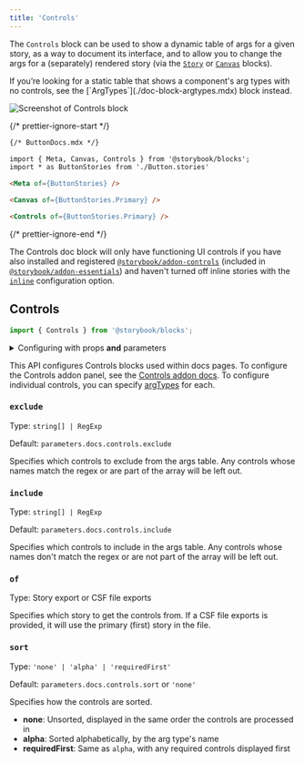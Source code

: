 ```yaml
---
title: 'Controls'
---
```


<YouTubeCallout id="uAA1JvLcl-w" title="Avoid Documentation Nightmares with Storybook's Controls Doc Block" params="start=240" />

The `Controls` block can be used to show a dynamic table of args for a given story, as a way to document its interface, and to allow you to change the args for a (separately) rendered story (via the [`Story`](./doc-block-story.mdx) or [`Canvas`](./doc-block-canvas.mdx) blocks).

<Callout variant="info" icon="💡">
  If you’re looking for a static table that shows a component's arg types with no controls, see the [`ArgTypes`](./doc-block-argtypes.mdx) block instead.
</Callout>

![Screenshot of Controls block](./doc-block-controls.png)

{/* prettier-ignore-start */}

```md
{/* ButtonDocs.mdx */}

import { Meta, Canvas, Controls } from '@storybook/blocks';
import * as ButtonStories from './Button.stories'

<Meta of={ButtonStories} />

<Canvas of={ButtonStories.Primary} />

<Controls of={ButtonStories.Primary} />
```

{/* prettier-ignore-end */}

<Callout variant="warning">

  The Controls doc block will only have functioning UI controls if you have also installed and registered [`@storybook/addon-controls`](../essentials/controls.mdx) (included in [`@storybook/addon-essentials`](../essentials/index.mdx)) and haven't turned off inline stories with the [`inline`](./doc-block-story.mdx#inline) configuration option.

</Callout>

## Controls

```js
import { Controls } from '@storybook/blocks';
```

<details>
  <summary>Configuring with props <strong>and</strong> parameters</summary>

  ℹ️ Like most blocks, the `Controls` block is configured with props in MDX. Many of those props derive their default value from a corresponding [parameter](../writing-stories/parameters.mdx) in the block's namespace, `parameters.docs.controls`.

  The following `exclude` configurations are equivalent:

  {/* prettier-ignore-start */}

  <CodeSnippets path="api-doc-block-controls-parameter.md" />

  {/* prettier-ignore-end */}

  {/* prettier-ignore-start */}

  ```md
  {/* ButtonDocs.mdx */}

  <Controls of={ButtonStories} exclude={['style']} />
  ```

  {/* prettier-ignore-end */}

  The example above applied the parameter at the [component](../writing-stories/parameters.mdx#component-parameters) (or meta) level, but it could also be applied at the [project](../writing-stories/parameters.mdx#global-parameters) or [story](../writing-stories/parameters.mdx#story-parameters) level.
</details>

<Callout variant="info" icon="💡">

  This API configures Controls blocks used within docs pages. To configure the Controls addon panel, see the [Controls addon docs](../essentials/controls.mdx). To configure individual controls, you can specify [argTypes](./arg-types.mdx#control) for each.
  
</Callout>

### `exclude`

Type: `string[] | RegExp`

Default: `parameters.docs.controls.exclude`

Specifies which controls to exclude from the args table. Any controls whose names match the regex or are part of the array will be left out.

### `include`

Type: `string[] | RegExp`

Default: `parameters.docs.controls.include`

Specifies which controls to include in the args table. Any controls whose names don't match the regex or are not part of the array will be left out.

### `of`

Type: Story export or CSF file exports

Specifies which story to get the controls from. If a CSF file exports is provided, it will use the primary (first) story in the file.

### `sort`

Type: `'none' | 'alpha' | 'requiredFirst'`

Default: `parameters.docs.controls.sort` or `'none'`

Specifies how the controls are sorted.

* **none**: Unsorted, displayed in the same order the controls are processed in
* **alpha**: Sorted alphabetically, by the arg type's name
* **requiredFirst**: Same as `alpha`, with any required controls displayed first
